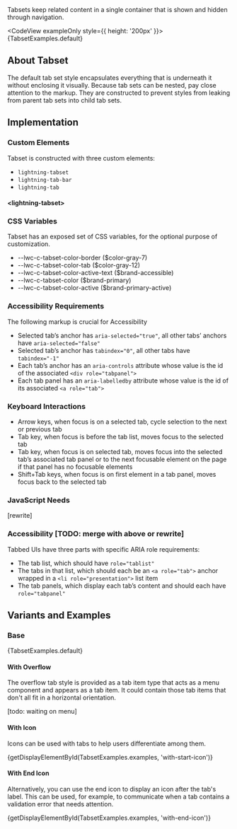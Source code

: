 
<div className="lead">
  Tabsets keep related content in a single container that is shown and hidden
  through navigation.
</div>

<CodeView exampleOnly style={{ height: '200px' }}>
  {TabsetExamples.default}
</CodeView>

## About Tabset

The default tab set style encapsulates everything that is underneath it without enclosing it visually. Because tab sets can be nested, pay close attention to the markup. They are constructed to prevent styles from leaking from parent tab sets into child tab sets.

## Implementation

### Custom Elements

Tabset is constructed with three custom elements:

- `lightning-tabset`
- `lightning-tab-bar`
- `lightning-tab`

#### &lt;lightning-tabset&gt;

### CSS Variables

Tabset has an exposed set of CSS variables, for the optional purpose of customization.

- --lwc-c-tabset-color-border (\$color-gray-7)
- --lwc-c-tabset-color-tab (\$color-gray-12)
- --lwc-c-tabset-color-active-text (\$brand-accessible)
- --lwc-c-tabset-color (\$brand-primary)
- --lwc-c-tabset-color-active (\$brand-primary-active)

### Accessibility Requirements

The following markup is crucial for Accessibility

- Selected tab’s anchor has `aria-selected="true"`, all other tabs’ anchors have `aria-selected="false"`
- Selected tab’s anchor has `tabindex="0"`, all other tabs have `tabindex="-1"`
- Each tab’s anchor has an `aria-controls` attribute whose value is the id of the associated `<div role="tabpanel">`
- Each tab panel has an `aria-labelledby` attribute whose value is the id of its associated `<a role="tab">`

### Keyboard Interactions

- Arrow keys, when focus is on a selected tab, cycle selection to the next or previous tab
- Tab key, when focus is before the tab list, moves focus to the selected tab
- Tab key, when focus is on selected tab, moves focus into the selected tab’s associated tab panel or to the next focusable element on the page if that panel has no focusable elements
- Shift+Tab keys, when focus is on first element in a tab panel, moves focus back to the selected tab

### JavaScript Needs

[rewrite]

### Accessibility [TODO: merge with above or rewrite]

Tabbed UIs have three parts with specific ARIA role requirements:

- The tab list, which should have `role="tablist"`
- The tabs in that list, which should each be an `<a role="tab">` anchor wrapped in a `<li role="presentation">` list item
- The tab panels, which display each tab’s content and should each have `role="tabpanel"`

## Variants and Examples

### Base

<Example title="Tabs Base">
  <CodeView style={{ height: '200px' }}>{TabsetExamples.default}</CodeView>
</Example>

#### With Overflow

The overflow tab style is provided as a tab item type that acts as a menu component and appears as a tab item. It could contain those tab items that don't all fit in a horizontal orientation.

[todo: waiting on menu]

#### With Icon

Icons can be used with tabs to help users differentiate among them.

<Example title="Tabs With Icons">
  <CodeView style={{ height: '200px' }}>
    {getDisplayElementById(TabsetExamples.examples, 'with-start-icon')}
  </CodeView>
</Example>

#### With End Icon

Alternatively, you can use the end icon to display an icon after the tab's label. This can be used, for example, to communicate when a tab contains a validation error that needs attention.

<Example title="Tab With End Icon">
  <CodeView style={{ height: '200px' }}>
    {getDisplayElementById(TabsetExamples.examples, 'with-end-icon')}
  </CodeView>
</Example>
